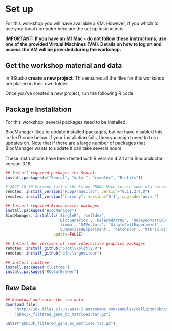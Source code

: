 # Set up

For this workshop you will have available a VM. However, if you which to use your local computer here are the set up instructions:

**IMPORTANT: If you have an M1 Mac - do not follow these instructions, use one of the provided Virtual Machines (VM). Details on how to log on and access the VM will be provided during the workshop.**

## Get the workshop material and data

In RStudio **create a new project**. This ensures all the files for this workshop are placed in their own folder.

Once you've created a new project, run the following R code

## Package Installation
 
For this workshop, several packages need to be installed.

BiocManager likes to update installed packages, but we have disabled this in the R code below. If your installation fails, then you might need to turn updates on. Note that if there are a large number of packages that BiocManager wants to update it can take several hours.

These instructions have been tested with R version 4.2.1 and Bioconductor version 3.16.

```r
## Install required packages for Seurat:
install.packages(c("Seurat", "dplyr", "remotes", "R.utils"))

# 2022-10-30 Harmony failed checks on CRAN. Need to use some old versions for now.
remotes::install_version("RcppArmadillo", version="0.11.2.4.0")
remotes::install_version("harmony", version="0.1", upgrade="never")

## Install required Bioconductor packages
install.packages("BiocManager")
BiocManager::install(c('SingleR', 'celldex',
                       'BiocGenerics', 'DelayedArray', 'DelayedMatrixStats',
                       'limma', 'S4Vectors', 'SingleCellExperiment',
                       'SummarizedExperiment', 'batchelor', 'Matrix.utils'),
                     update=FALSE)

## Install dev versions of some interactive graphics packages
remotes::install_github("plotly/plotly.R")
remotes::install_github("pfh/langevitour")

## install clustree
install.packages("clustree")
install.packages("RColorBrewer")
```

## Raw Data

```r

## Download and untar the raw data
download.file(
    "http://10x.files.s3-us-west-2.amazonaws.com/samples/cell/pbmc3k/pbmc3k_filtered_gene_bc_matrices.tar.gz",
    "pbmc3k_filtered_gene_bc_matrices.tar.gz")

untar("pbmc3k_filtered_gene_bc_matrices.tar.gz")
```

